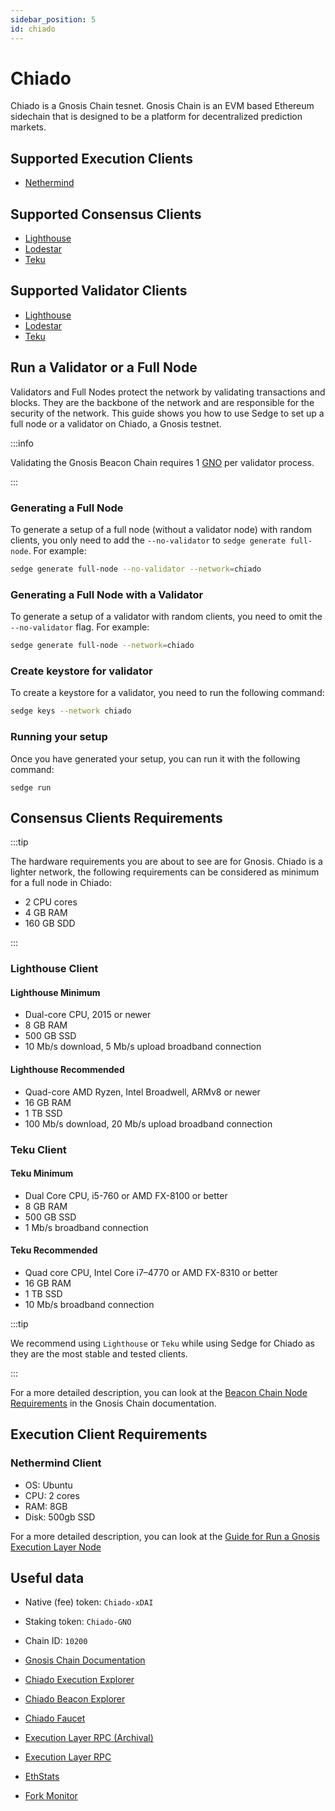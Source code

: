 ```yaml
---
sidebar_position: 5
id: chiado
---
```


# Chiado

Chiado is a Gnosis Chain tesnet. Gnosis Chain is an EVM based Ethereum sidechain that is designed to be a platform for
decentralized prediction markets.

## Supported Execution Clients
- [Nethermind](https://docs.nethermind.io/)

## Supported Consensus Clients
- [Lighthouse](https://lighthouse-book.sigmaprime.io/)
- [Lodestar](https://chainsafe.github.io/lodestar/)
- [Teku](https://docs.teku.consensys.net/en/latest/)

## Supported Validator Clients
- [Lighthouse](https://lighthouse-book.sigmaprime.io/)
- [Lodestar](https://chainsafe.github.io/lodestar/)
- [Teku](https://docs.teku.consensys.net/en/latest/)

## Run a Validator or a Full Node

Validators and Full Nodes protect the network by validating transactions and blocks. They are the backbone of the
network and are responsible for the security of the network. This guide shows you how to use Sedge to set up a full node or a validator on Chiado, a Gnosis testnet.

:::info

Validating the Gnosis Beacon Chain requires 1
[GNO](https://docs.gnosischain.com/about/tokens/gno) per validator process.

:::

### Generating a Full Node

To generate a setup of a full node (without a validator node) with random clients, you only need to add the `--no-validator` to `sedge generate full-node`. For example:

```bash
sedge generate full-node --no-validator --network=chiado
```

### Generating a Full Node with a Validator

To generate a setup of a validator with random clients, you need to omit the `--no-validator` flag. For example:

```bash
sedge generate full-node --network=chiado
```

### Create keystore for validator

To create a keystore for a validator, you need to run the following command:

```bash
sedge keys --network chiado
```

### Running your setup

Once you have generated your setup, you can run it with the following command:

```
sedge run
```

## Consensus Clients Requirements

:::tip

The hardware requirements you are about to see are for Gnosis. Chiado is a lighter network, the following requirements can be considered as minimum for a full node in Chiado:
- 2 CPU cores
- 4 GB RAM
- 160 GB SDD

:::

### Lighthouse Client
#### Lighthouse Minimum

- Dual-core CPU, 2015 or newer
- 8 GB RAM
- 500 GB SSD
- 10 Mb/s download, 5 Mb/s upload broadband connection

#### Lighthouse Recommended

- Quad-core AMD Ryzen, Intel Broadwell, ARMv8 or newer
- 16 GB RAM
- 1 TB SSD
- 100 Mb/s download, 20 Mb/s upload broadband connection

### Teku Client
#### Teku Minimum

- Dual Core CPU, i5-760 or AMD FX-8100 or better
- 8 GB RAM
- 500 GB SSD
- 1 Mb/s broadband connection

#### Teku Recommended

- Quad core CPU, Intel Core i7–4770 or AMD FX-8310 or better
- 16 GB RAM
- 1 TB SSD
- 10 Mb/s broadband connection

:::tip

We recommend using `Lighthouse` or `Teku` while using Sedge for Chiado as they are the most stable and tested clients.

:::

For a more detailed description, you can look at the [Beacon Chain Node Requirements](https://docs.gnosischain.com/node/consensus-layer-validator#beacon-chain-node-requirements) in the Gnosis Chain documentation.

## Execution Client Requirements

### Nethermind Client
- OS: Ubuntu
- CPU: 2 cores
- RAM: 8GB
- Disk: 500gb SSD

For a more detailed description, you can look at the [Guide for Run a Gnosis Execution Layer Node](https://docs.gnosischain.com/node/execution-layer-validator)

## Useful data

- Native (fee) token: `Chiado-xDAI`
- Staking token: `Chiado-GNO`
- Chain ID: `10200`

- [Gnosis Chain Documentation](https://docs.gnosischain.com/)
- [Chiado Execution Explorer](https://blockscout.chiadochain.net/)
- [Chiado Beacon Explorer](https://beacon.chiadochain.net/)
- [Chiado Faucet](https://gnosisfaucet.com/)
- [Execution Layer RPC (Archival)](https://rpc.eu-central-2.gateway.fm/v3/gnosis/archival/chiado)
- [Execution Layer RPC](https://rpc.chiadochain.net)
- [EthStats](https://ethstats.chiadochain.net/)
- [Fork Monitor](https://forkmon.chiadochain.net/)
